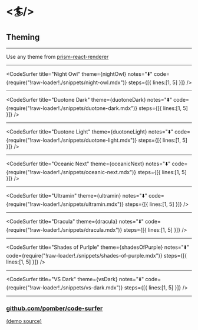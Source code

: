 
# <🏄/>
## Theming

---

Use any theme from [prism-react-renderer](https://github.com/FormidableLabs/prism-react-renderer#theming)

---


<CodeSurfer
  title="Night Owl"
  theme={nightOwl}
  notes="⬇️"
  code={require("!raw-loader!./snippets/night-owl.mdx")}
  steps={[{ lines:[1, 5] }]}
/>

---


<CodeSurfer
  title="Duotone Dark"
  theme={duotoneDark}
  notes="⬇️"
  code={require("!raw-loader!./snippets/duotone-dark.mdx")}
  steps={[{ lines:[1, 5] }]}
/>

---


<CodeSurfer
  title="Duotone Light"
  theme={duotoneLight}
  notes="⬇️"
  code={require("!raw-loader!./snippets/duotone-light.mdx")}
  steps={[{ lines:[1, 5] }]}
/>

---


<CodeSurfer
  title="Oceanic Next"
  theme={oceanicNext}
  notes="⬇️"
  code={require("!raw-loader!./snippets/oceanic-next.mdx")}
  steps={[{ lines:[1, 5] }]}
/>

---


<CodeSurfer
  title="Ultramin"
  theme={ultramin}
  notes="⬇️"
  code={require("!raw-loader!./snippets/ultramin.mdx")}
  steps={[{ lines:[1, 5] }]}
/>

---


<CodeSurfer
  title="Dracula"
  theme={dracula}
  notes="⬇️"
  code={require("!raw-loader!./snippets/dracula.mdx")}
  steps={[{ lines:[1, 5] }]}
/>

---


<CodeSurfer
  title="Shades of Purlple"
  theme={shadesOfPurple}
  notes="⬇️"
  code={require("!raw-loader!./snippets/shades-of-purple.mdx")}
  steps={[{ lines:[1, 5] }]}
/>

---


<CodeSurfer
  title="VS Dark"
  theme={vsDark}
  notes="⬇️"
  code={require("!raw-loader!./snippets/vs-dark.mdx")}
  steps={[{ lines:[1, 5] }]}
/>

---

### [github.com/pomber/code-surfer](https://github.com/pomber/code-surfer)

[(demo source)](https://github.com/pomber/code-surfer/blob/master/packages/mdx-deck-code-surfer/docs/theming.mdx)
